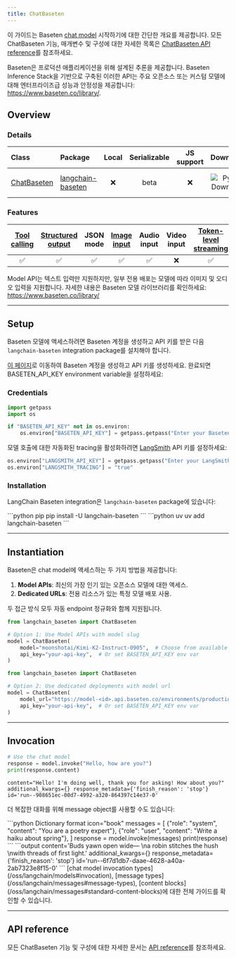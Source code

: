 ```yaml
---
title: ChatBaseten
---
```


이 가이드는 Baseten [chat model](/oss/langchain/models) 시작하기에 대한 간단한 개요를 제공합니다. 모든 ChatBaseten 기능, 매개변수 및 구성에 대한 자세한 목록은 [ChatBaseten API reference](https://python.langchain.com/api_reference/baseten/chat_models/langchain_baseten.chat_models.ChatBaseten.html)를 참조하세요.

Baseten은 프로덕션 애플리케이션을 위해 설계된 추론을 제공합니다. Baseten Inference Stack을 기반으로 구축된 이러한 API는 주요 오픈소스 또는 커스텀 모델에 대해 엔터프라이즈급 성능과 안정성을 제공합니다: https://www.baseten.co/library/.

## Overview

### Details

| Class | Package | Local | Serializable | JS support | Downloads | Version |
| :--- | :--- | :---: | :---: |  :---: | :---: | :---: |
| [ChatBaseten](https://python.langchain.com/api_reference/baseten/chat_models/langchain_baseten.chat_models.ChatBaseten.html) | [langchain-baseten](https://python.langchain.com/api_reference/baseten/index.html) | ❌ | beta | ❌ | ![PyPI - Downloads](https://img.shields.io/pypi/dm/langchain-baseten?style=flat-square&label=%20) | ![PyPI - Version](https://img.shields.io/pypi/v/langchain-baseten?style=flat-square&label=%20) |

### Features

| [Tool calling](/oss/langchain/tools) | [Structured output](/oss/langchain/structured-output) | JSON mode | [Image input](/oss/langchain/messages#multimodal) | Audio input | Video input | [Token-level streaming](/oss/langchain/streaming/) | Native async | [Token usage](/oss/langchain/models#token-usage) | [Logprobs](/oss/langchain/models#log-probabilities) |
| :---: | :---: | :---: | :---: |  :---: | :---: | :---: | :---: | :---: | :---: |
| ✅ | ✅ | ✅ | ✅ | ✅ | ❌ | ✅ | ✅ | ✅ | ❌ |

Model API는 텍스트 입력만 지원하지만, 일부 전용 배포는 모델에 따라 이미지 및 오디오 입력을 지원합니다. 자세한 내용은 Baseten 모델 라이브러리를 확인하세요: https://www.baseten.co/library/

---

## Setup

Baseten 모델에 액세스하려면 Baseten 계정을 생성하고 API 키를 받은 다음 `langchain-baseten` integration package를 설치해야 합니다.

[이 페이지](https://app.baseten.co)로 이동하여 Baseten 계정을 생성하고 API 키를 생성하세요. 완료되면 BASETEN_API_KEY environment variable을 설정하세요:

### Credentials

```python Set API key icon="key"
import getpass
import os

if "BASETEN_API_KEY" not in os.environ:
    os.environ["BASETEN_API_KEY"] = getpass.getpass("Enter your Baseten API key: ")
```

모델 호출에 대한 자동화된 <Tooltip tip="모델 실행의 각 단계를 로깅하여 디버그하고 개선합니다">tracing</Tooltip>을 활성화하려면 [LangSmith](https://docs.smith.langchain.com/) API 키를 설정하세요:

```python Enable tracing icon="flask"
os.environ["LANGSMITH_API_KEY"] = getpass.getpass("Enter your LangSmith API key: ")
os.environ["LANGSMITH_TRACING"] = "true"
```

### Installation

LangChain Baseten integration은 `langchain-baseten` package에 있습니다:

<CodeGroup>
    ```python pip
    pip install -U langchain-baseten
    ```
    ```python uv
    uv add langchain-baseten
    ```
</CodeGroup>

---

## Instantiation

Baseten은 chat model에 액세스하는 두 가지 방법을 제공합니다:

1. **Model APIs**: 최신의 가장 인기 있는 오픈소스 모델에 대한 액세스.
2. **Dedicated URLs**: 전용 리소스가 있는 특정 모델 배포 사용.

두 접근 방식 모두 자동 endpoint 정규화와 함께 지원됩니다.


```python Initialize with model slug icon="robot"
from langchain_baseten import ChatBaseten

# Option 1: Use Model APIs with model slug
model = ChatBaseten(
    model="moonshotai/Kimi-K2-Instruct-0905",  # Choose from available model slugs: https://docs.baseten.co/development/model-apis/overview#supported-models
    api_key="your-api-key",  # Or set BASETEN_API_KEY env var
)
```

```python Initialize with model URL icon="link"
from langchain_baseten import ChatBaseten

# Option 2: Use dedicated deployments with model url
model = ChatBaseten(
    model_url="https://model-<id>.api.baseten.co/environments/production/predict",
    api_key="your-api-key",  # Or set BASETEN_API_KEY env var
)
```

---

## Invocation

```python Basic invocation icon="play"
# Use the chat model
response = model.invoke("Hello, how are you?")
print(response.content)
```

```output
content="Hello! I'm doing well, thank you for asking! How about you?" additional_kwargs={} response_metadata={'finish_reason': 'stop'} id='run--908651ec-00d7-4992-a320-864397c14e37-0'
```

더 복잡한 대화를 위해 message object를 사용할 수도 있습니다:

<CodeGroup>
    ```python Dictionary format icon="book"
    messages = [
        {"role": "system", "content": "You are a poetry expert"},
        {"role": "user", "content": "Write a haiku about spring"},
    ]
    response = model.invoke(messages)
    print(response)
    ```
</CodeGroup>
```output
content='Buds yawn open wide—  \na robin stitches the hush  \nwith threads of first light.' additional_kwargs={} response_metadata={'finish_reason': 'stop'} id='run--6f7d1db7-daae-4628-a40a-2ab7323e8f15-0'
```


<Tip>
    [chat model invocation types](/oss/langchain/models#invocation), [message types](/oss/langchain/messages#message-types), [content blocks](/oss/langchain/messages#standard-content-blocks)에 대한 전체 가이드를 확인할 수 있습니다.
</Tip>

---

## API reference

모든 ChatBaseten 기능 및 구성에 대한 자세한 문서는 [API reference](https://python.langchain.com/api_reference/baseten/chat_models/langchain_baseten.chat_models.ChatBaseten.html)를 참조하세요.